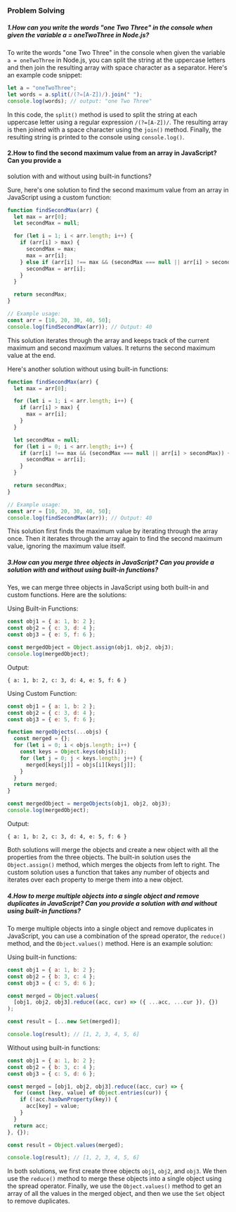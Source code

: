 ### Problem Solving

##### 1.How can you write the words "one Two Three" in the console when given the variable a = oneTwoThree in Node.js?

To write the words "one Two Three" in the console when given the variable `a = oneTwoThree` in Node.js, you can split the string at the uppercase letters and then join the resulting array with space character as a separator. Here's an example code snippet:

```js
let a = "oneTwoThree";
let words = a.split(/(?=[A-Z])/).join(" ");
console.log(words); // output: "one Two Three"
```

In this code, the `split()` method is used to split the string at each uppercase letter using a regular expression `/(?=[A-Z])/`. The resulting array is then joined with a space character using the `join()` method. Finally, the resulting string is printed to the console using `console.log()`.

#### 2.How to find the second maximum value from an array in JavaScript? Can you provide a

solution with and without using built-in functions?

Sure, here's one solution to find the second maximum value from an array in JavaScript using a custom function:

```js
function findSecondMax(arr) {
  let max = arr[0];
  let secondMax = null;

  for (let i = 1; i < arr.length; i++) {
    if (arr[i] > max) {
      secondMax = max;
      max = arr[i];
    } else if (arr[i] !== max && (secondMax === null || arr[i] > secondMax)) {
      secondMax = arr[i];
    }
  }

  return secondMax;
}

// Example usage:
const arr = [10, 20, 30, 40, 50];
console.log(findSecondMax(arr)); // Output: 40
```

This solution iterates through the array and keeps track of the current maximum and second maximum values. It returns the second maximum value at the end.

Here's another solution without using built-in functions:

```js
function findSecondMax(arr) {
  let max = arr[0];

  for (let i = 1; i < arr.length; i++) {
    if (arr[i] > max) {
      max = arr[i];
    }
  }

  let secondMax = null;
  for (let i = 0; i < arr.length; i++) {
    if (arr[i] !== max && (secondMax === null || arr[i] > secondMax)) {
      secondMax = arr[i];
    }
  }

  return secondMax;
}

// Example usage:
const arr = [10, 20, 30, 40, 50];
console.log(findSecondMax(arr)); // Output: 40
```

This solution first finds the maximum value by iterating through the array once. Then it iterates through the array again to find the second maximum value, ignoring the maximum value itself.

##### 3.How can you merge three objects in JavaScript? Can you provide a solution with and without using built-in functions?

Yes, we can merge three objects in JavaScript using both built-in and custom functions. Here are the solutions:

Using Built-in Functions:

```javascript
const obj1 = { a: 1, b: 2 };
const obj2 = { c: 3, d: 4 };
const obj3 = { e: 5, f: 6 };

const mergedObject = Object.assign(obj1, obj2, obj3);
console.log(mergedObject);
```

Output:

```
{ a: 1, b: 2, c: 3, d: 4, e: 5, f: 6 }
```

Using Custom Function:

```javascript
const obj1 = { a: 1, b: 2 };
const obj2 = { c: 3, d: 4 };
const obj3 = { e: 5, f: 6 };

function mergeObjects(...objs) {
  const merged = {};
  for (let i = 0; i < objs.length; i++) {
    const keys = Object.keys(objs[i]);
    for (let j = 0; j < keys.length; j++) {
      merged[keys[j]] = objs[i][keys[j]];
    }
  }
  return merged;
}

const mergedObject = mergeObjects(obj1, obj2, obj3);
console.log(mergedObject);
```

Output:

```
{ a: 1, b: 2, c: 3, d: 4, e: 5, f: 6 }
```

Both solutions will merge the objects and create a new object with all the properties from the three objects. The built-in solution uses the `Object.assign()` method, which merges the objects from left to right. The custom solution uses a function that takes any number of objects and iterates over each property to merge them into a new object.

##### 4.How to merge multiple objects into a single object and remove duplicates in JavaScript? Can you provide a solution with and without using built-in functions?

To merge multiple objects into a single object and remove duplicates in JavaScript, you can use a combination of the spread operator, the `reduce()` method, and the `Object.values()` method. Here is an example solution:

Using built-in functions:

```js
const obj1 = { a: 1, b: 2 };
const obj2 = { b: 3, c: 4 };
const obj3 = { c: 5, d: 6 };

const merged = Object.values(
  [obj1, obj2, obj3].reduce((acc, cur) => ({ ...acc, ...cur }), {})
);

const result = [...new Set(merged)];

console.log(result); // [1, 2, 3, 4, 5, 6]
```

Without using built-in functions:

```js
const obj1 = { a: 1, b: 2 };
const obj2 = { b: 3, c: 4 };
const obj3 = { c: 5, d: 6 };

const merged = [obj1, obj2, obj3].reduce((acc, cur) => {
  for (const [key, value] of Object.entries(cur)) {
    if (!acc.hasOwnProperty(key)) {
      acc[key] = value;
    }
  }
  return acc;
}, {});

const result = Object.values(merged);

console.log(result); // [1, 2, 3, 4, 5, 6]
```

In both solutions, we first create three objects `obj1`, `obj2`, and `obj3`. We then use the `reduce()` method to merge these objects into a single object using the spread operator. Finally, we use the `Object.values()` method to get an array of all the values in the merged object, and then we use the `Set` object to remove duplicates.
